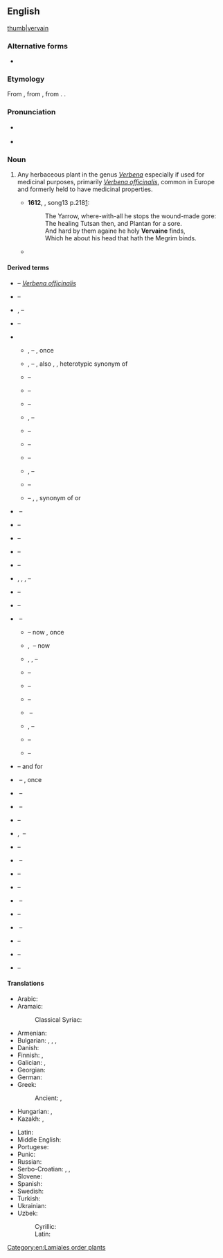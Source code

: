 ==English==
[[image:Verbena officinalis (Verbenaceae) (Vervain) - (flowering), Ortenaukreis (Landkreis), BRD.jpg|thumb|[[vervain]]]]

===Alternative forms===
* {{alter|en|vervaine|vervein||obsolete}}

===Etymology===
From {{inh|en|enm|verveyne}}, from {{der|en|fro|verveine}}, from {{der|en|la|verbēna}}. {{doublet|en|verbena}}.

===Pronunciation===
* {{a|RP}} {{IPA|en|/ˈvɜːveɪn/}}
* {{a|GA}} {{IPA|en|/ˈvɚveɪn/}}

===Noun===
{{en-noun|~}}

# Any herbaceous plant in the genus ''[[Verbena]]'' especially if used for medicinal purposes, primarily ''[[Verbena officinalis]]'', common in Europe and formerly held to have medicinal properties.
#: {{hyper|en|verbena}}
#* '''1612''', {{w|Michael Drayton}}, {{w|Poly-Olbion}} song{{nbsp}}13 p.{{nbsp}}218[http://poly-olbion.exeter.ac.uk/the-text/full-text/song-13/#page218]:
#*: The Yarrow, where-with-all he stops the wound-made gore:
#*: The healing Tutsan then, and Plantan for a sore.
#*: And hard by them againe he holy '''Vervaine''' finds,
#*: Which he about his head that hath the Megrim binds.
#* {{quote-book|1=en|year=1936|author=Rollo Ahmed|title=The Black Art|publisher=Long|location=London|page=147|passage=The candlesticks were surrounded by wreaths of '''vervain'''[.]}}

====Derived terms====
{{top2}}
* {{vern|common vervain}} – ''[[Verbena officinalis]]''
* {{vern|blue vervain}} –  {{taxlink|Verbena hastata|species}}
* {{vern|white vervain}}, {{vern|nettle-leaved vervain}} – {{taxlink|Verbena urticifolia|species}}
* {{vern|hoary vervain}} – {{taxlink|Verbena stricta|species}}
* {{vern|bastard vervain}}
** {{vern|orubian bastard vervain}}, {{vern|orubian vervain}} – {{taxlink|Stachytarpheta orubica|species}}, once  {{taxlink|Verbena orubica|species}}
** {{vern|awned bastard vervain}}, {{vern|aristate bastard vervain}} – {{taxlink|Stachytarpheta aristata|species}}, also {{taxlink|Verbena aristata|species}}, {{taxlink|Zappania aristata|species}}, heterotypic synonym of {{taxlink|Stachytarpheta orubica|species}}<!-- http://plantillustrations.org/species.php?id_species=971202 -->
** {{vern|changeable-flowered  bastard vervain}} – {{taxlink|Stachytarpheta mutabilis|species}}
** {{vern|germander-leaved bastard vervain}} – {{taxlink|Stachytarpheta prismatica|species}}
** {{vern|scaly bastard  bastard vervain}} – {{taxlink|Stachytarpheta squamosa|species}}
** {{vern|Cayenne bastard vervain}}, {{vern|Cayenne vervain}} – {{taxlink|Stachytarpheta cayennensis|species}}
** {{vern|strigose bastard vervain}} – {{taxlink|Stachytarpheta strigosa|species}}
** {{vern|bordered bastard vervain}} – {{taxlink|Stachytarpheta marginata|species}}
** {{vern|forked bastard vervain}} – {{taxlink|Stachytarpheta dichotoma|species}}
** {{vern|Jamaica bastard vervain}}, {{vern|Jamaica vervain}} – {{taxlink|Stachytarpheta jamaicensis|species}}
** {{vern|Indian bastard vervain}} – {{taxlink|Stachytarpheta indica|species}}
** {{vern|narrow-leaved bastard vervain}} –  {{taxlink|Stachytarpheta angustifolia|species}}, {{taxlink|Verbena angustifolia|species}}, synonym of  {{taxlink|Stachytarpheta indica|species}}<!-- or others http://www.plantillustrations.org/species.php?id_species=971028&mobile=0&uhd=0 --> or {{taxlink|Verbena simplex|species}}
* {{vern|narrowleaf vervain}} – {{taxlink|Verbena simplex|species}}
* {{vern|Amador County vervain}} – {{taxlink|Verbena × clemensiorum|species}}
* {{vern|gray vervain}} – {{taxlink|Verbena canescens|species}}
* {{vern|Red Hills vervain}} – {{taxlink|Verbena californica|species}}
* {{vern|Brazilian vervain}} – {{taxlink|Verbena brasiliensis|species}}
* {{vern|bracted vervain}}, {{vern|bigbract verbena}}, {{vern|prostrate vervain}}, {{vern|carpet vervain}} – {{taxlink|Verbena bracteata|species}}
* {{vern|Fort Huachuca vervain}} – {{taxlink|Verbena gracilis|species}}
* {{vern|Ehrenberg's vervain}} – {{taxlink|Verbena ehrenbergiana|species}}
{{mid2}}
* {{vern|mock vervain}} – {{taxlink|Glandularia|genus}}
** {{vern|germander-leaved vervain}} – now {{taxlink|Glandularia peruviana|species}}, once {{taxlink|Verbena chamaedrifolia|species}}
** {{vern|Dakota mock vervain}}, {{vern|Prairie vervain}} – now {{taxlink|Glandularia bipinnatifida|species}}
** {{vern|beaked mock vervain}}, {{vern|pale mock vervain}}, {{vern|Chihuahuan mock vervain}} – {{taxlink|Glandularia quandrangulata|species}}
** {{vern|southwestern mock vervain}}  – {{taxlink|Glandularia gooddingii|species}}
** {{vern|Latin American mock Vervain}} – {{taxlink|Glandularia tenera|species}}
** {{vern|coastal mock Vervain}} – {{taxlink|Glandularia maritima|species}}
** {{vern|Tampa mock vervain}} –  {{taxlink|Glandularia tampensis|species}}
** {{vern|rose mock vervain}}, {{vern|rose vervain}} –  {{taxlink|Glandularia canadensis|species}}
** {{vern|pink mock vervain}}  –  {{taxlink|Glandularia pumila|species}}
** {{vern|Davis Mountain mock vervain}} – {{taxlink|Glandularia wrightii|species}}
* {{vern|purpletop vervain}} – {{taxlink|Verbena bonariensis|species}} and for {{taxlink|Verbena incompta|species}}
* {{vern|jointed vervain}} – {{taxlink|Phyla nodiflora|species}}, once {{taxlink|Verbena nodiflora|species}}<!--Teppichverbene-->
* {{vern|Carolina vervain}} – {{taxlink|Verbena carolina|species}}
* {{vern|supine vervain}} – {{taxlink|Verbena supina|species}}
* {{vern|riverbank vervain}} – {{taxlink|Verbena riparia|species}}
* {{vern|tuberous vervain}}, {{vern|stiff vervain}} – {{taxlink|Verbena rigida|species}}
* {{vern|fanleaf vervain}} –  {{taxlink|Verbena plicata|species}}
* {{vern|Chihuahuan vervain}} – {{taxlink|Verbena pinetorum|species}}
* {{vern|pinleaf vervain}} – {{taxlink|Verbena perennis|species}}
* {{vern|hillside vervain}} – {{taxlink|Verbena neomexicana|species}}
* {{vern|Uruguayan vervain}} – {{taxlink|Verbena montevidensis|species}}
* {{vern|mint vervain}} – {{taxlink|Verbena menthifolia|species}}
* {{vern|seashore vervain}} – {{taxlink|Verbena litoralis|species}}
* {{vern|Verbena lasiostachys}} – {{taxlink|western vervain|species}}
* {{vern|Texas vervain}} – {{taxlink|Verbena halei|species}}
* {{vern|South American mock vervain}}  – {{taxlink|Glandularia pulchella|species}}
{{bottom}}

====Translations====
{{trans-top|''Verbena'' or specifically ''Verbena officinalis''}}
* Arabic: {{t|ar|رِعْي الْحَمَام‎|m}}
* Aramaic:
*: Classical Syriac: {{t|syc|ܪܥܝܐ ܕܝܘܢܐ|tr=reʿyā də-yawnē}}
* Armenian: {{t+|hy|աղավնիճ}}
* Bulgarian: {{t|bg|вербе́на|f}}, {{t|bg|върби́на|f}}, {{t|bg|върби́нка|f}}, {{t|bg|върби́ка|f}}
* Danish: {{t-needed|da}}
* Finnish: {{t|fi|rohtorautayrtti}}, {{t|fi|rohtoverbena}}
* Galician: {{t|gl|orxaván|m}}, {{t|gl|verxebán|m}}
* Georgian: {{t-needed|ka}}
* German: {{t+|de|Eisenkraut|n}}
* Greek:
*: Ancient: {{t|grc|περιστέριον|n}}, {{t|grc|ἱεροβοτάνη|f}}
* Hungarian: {{t+|hu|vasfű}}, {{t+|hu|verbéna}}
* Kazakh: {{t|kk|нарқайсар}}, {{t|kk|дәрілік нарқайсар}}
{{trans-mid}}
* Latin: {{t|la|verbēnāca|f}}
* Middle English: {{t|enm|verveyne}}
* Portugese: {{t+|pt|verbena|f}}
* Punic: {{t|xpu|𐤇𐤑𐤓 𐤂𐤆𐤋|m|ts=ḥaṣīr gōzāl}}
* Russian: {{t+|ru|вербе́на|f}}
* Serbo-Croatian: {{t+|sh|spòrīš|m}}, {{t+|sh|hajdučka trava|f}}, {{t+|sh|verbéna|f}}
* Slovene: {{t|sl|verbẹ̑na|f}}
* Spanish: {{t+|es|verbena|f}}
* Swedish: {{t-needed|sv}}
* Turkish: {{t+|tr|mine çiçeği}}
* Ukrainian: {{t|uk|вербе́на|f}}
* Uzbek:
*: Cyrillic: {{t|uz|тизимгул}}
*: Latin: {{t+|uz|tizimgul}}
{{trans-bottom}}

[[Category:en:Lamiales order plants]]